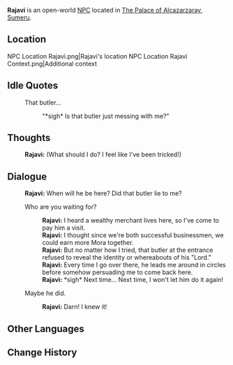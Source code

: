 {{Character Infobox
|type             = Open-World NPC
|image            = NPC Rajavi.png
|region           = Sumeru
|location         = Sumeru
|affiliation      = 
|title            = Merchant

|ancestry         = <!-- Clan/family -->
|father           = 
|mother           = 
|spouse           = 
|sibling          = 
|child            = 
|relative         = 

|voiceEN          = 
|voiceCN          = 
|voiceJP          = 
}}
'''Rajavi''' is an open-world [[NPC]] located in [[The Palace of Alcazarzaray]], [[Sumeru]].

==Location==
<gallery>
NPC Location Rajavi.png|Rajavi's location
NPC Location Rajavi Context.png|Additional context
</gallery>
<!--
==Profile==
<!~~ Detailed story/lore information goes here. ~~>
''(To be added.)''

===Appearance===
<!~~ Keep appearance section short and concise. Limit to 2 paragraphs with 3-4 sentences each. ~~>
''(To be added.)''

==Quests and Events==
{{Quests and Events}}
-->
==Idle Quotes==
{{Dialogue Start}}
: {{DIcon|Idle}} That butler...
:: {{A|VO Rajavi 01.ogg}} "*sigh* Is that butler just messing with me?"
{{Dialogue End}}

==Thoughts==
{{All Schemes to Know Explanation|name=Rajavi}}
{{Dialogue Start}}
:{{A|VO Rajavi All Schemes to Know 01.ogg}} '''Rajavi:''' (What should I do? I feel like I've been tricked!)
{{Dialogue End}}

==Dialogue==
{{Dialogue Start}}
:'''Rajavi:''' When will he be here? Did that butler lie to me?
:{{DIcon}} Who are you waiting for?
::'''Rajavi:''' I heard a wealthy merchant lives here, so I've come to pay him a visit.
::'''Rajavi:''' I thought since we're both successful businessmen, we could earn more Mora together.
::'''Rajavi:''' But no matter how I tried, that butler at the entrance refused to reveal the identity or whereabouts of his "Lord."
::'''Rajavi:''' Every time I go over there, he leads me around in circles before somehow persuading me to come back here.
::'''Rajavi:''' *sigh* Next time... Next time, I won't let him do it again!
:{{DIcon}} Maybe he did.
::'''Rajavi:''' Darn! I knew it!
{{Dialogue End}}
<!--
==Event Dialogue==
===Event Name===
{{Dialogue Start}}
:'''{{subst:PAGENAME}}:'''
{{Dialogue End}}

==Trivia==
* 
-->

==Other Languages==
{{Other Languages
|default_hidden = 1
|en      = Rajavi
|zhs     = 拉贾维
|zhs_rm  = Lājiǎwéi
|zht     = 拉賈維
|zht_rm  = Lājiǎwéi
|ja      = ラジャヴィ
|ja_rm   = Rajavi
|ko      = 라자비
|es      = Rajavi
|fr      = Rajavi
|ru      = Раджави
|th      = Rajavi
|vi      = Rajavi
|de      = Rajavi
|id      = Rajavi
|pt      = Rajavi
|tr      = Rajavi
|it      = Rajavi
}}

==Change History==
{{Change History|3.0}}
<!--
==References==
{{Reflist}}
-->
